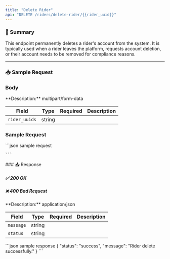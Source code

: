 ```yaml
---
title: "Delete Rider"
api: "DELETE /riders/delete-rider/{{rider_uuid}}"
---
```



### 📝 Summary

This endpoint permanently deletes a rider's account from the system. It is typically used when a rider leaves the platform, requests account deletion, or their account needs to be removed for compliance reasons.

---



### 📥 Sample Request

### Body
<Expandable>
**Description:** multipart/form-data

| **Field**   | **Type** | **Required** | **Description**          |
|-------------|----------|-------------:|---------------------------|
| `rider_uuids`   | string   |        |          |
</Expandable>

### Sample Request
<Expandable>
    ```json sample request
    
    
    ```
</Expandable>
### 📤 Response

##### ✅ 200 OK
##### ❌ 400 Bad Request

<Expandable>
**Description:** application/json

| **Field**   | **Type** | **Required** | **Description**          |
|-------------|----------|-------------:|---------------------------|
| `message`   | string   |        |           |
| `status`  |   string| |   |   |
</Expandable>

<ResponseExample>
    ```json sample response
    {
    "status": "success",
    "message": "Rider delete successfully."
}
    ```
</ResponseExample>


